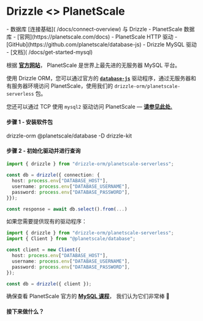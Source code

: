 
# Drizzle \<\> PlanetScale

<Prerequisites>
- 数据库 [连接基础]( /docs/connect-overview) 与 Drizzle
- PlanetScale 数据库 - [官网](https://planetscale.com/docs)
- PlanetScale HTTP 驱动 - [GitHub](https://github.com/planetscale/database-js)
- Drizzle MySQL 驱动 - [文档]( /docs/get-started-mysql)
</Prerequisites>

根据 **[官方网站](https://planetscale.com)**， 
PlanetScale 是世界上最先进的无服务器 MySQL 平台。

使用 Drizzle ORM，您可以通过官方的
**[`database-js`](https://github.com/planetscale/database-js)**
驱动程序，通过无服务器和有服务器环境访问 PlanetScale，使用我们的 `drizzle-orm/planetscale-serverless` 包。

您还可以通过 TCP 使用 `mysql2` 驱动访问 PlanetScale — **[请参见此处.](/docs/get-started-mysql)**

#### 步骤 1 - 安装软件包
<Npm>
drizzle-orm @planetscale/database
-D drizzle-kit
</Npm>

#### 步骤 2 - 初始化驱动并进行查询
```typescript copy"
import { drizzle } from "drizzle-orm/planetscale-serverless";

const db = drizzle({ connection: {
  host: process.env["DATABASE_HOST"],
  username: process.env["DATABASE_USERNAME"],
  password: process.env["DATABASE_PASSWORD"],
}});

const response = await db.select().from(...)
```

如果您需要提供现有的驱动程序：

```typescript copy"
import { drizzle } from "drizzle-orm/planetscale-serverless";
import { Client } from "@planetscale/database";

const client = new Client({
  host: process.env["DATABASE_HOST"],
  username: process.env["DATABASE_USERNAME"],
  password: process.env["DATABASE_PASSWORD"],
});

const db = drizzle({ client });
```

确保查看 PlanetScale 官方的 **[MySQL 课程](https://planetscale.com/courses/mysql-for-developers)**， 
我们认为它们非常棒 🙌

#### 接下来做什么？

<WhatsNextPostgres/>